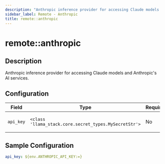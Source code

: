 ```yaml
---
description: "Anthropic inference provider for accessing Claude models and Anthropic's AI services."
sidebar_label: Remote - Anthropic
title: remote::anthropic
---
```


# remote::anthropic

## Description

Anthropic inference provider for accessing Claude models and Anthropic's AI services.

## Configuration

| Field | Type | Required | Default | Description |
|-------|------|----------|---------|-------------|
| `api_key` | `<class 'llama_stack.core.secret_types.MySecretStr'>` | No |  | API key for Anthropic models |

## Sample Configuration

```yaml
api_key: ${env.ANTHROPIC_API_KEY:=}
```
